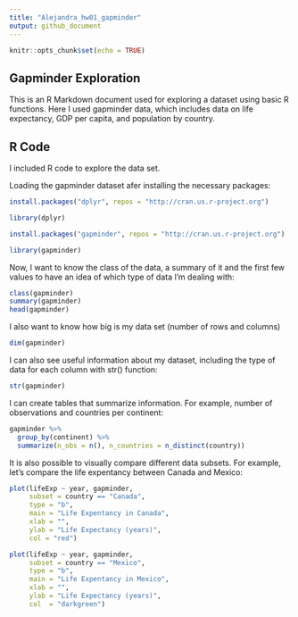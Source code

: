 ```yaml
---
title: "Alejandra_hw01_gapminder"
output: github_document
---
```


```r
knitr::opts_chunk$set(echo = TRUE)
```

## Gapminder Exploration

This is an R Markdown document used for exploring a dataset using basic R functions. Here I used gapminder data, which includes data on life expectancy, GDP per capita, and population by country.

## R Code

I included R code to explore the data set.


Loading the gapminder dataset afer installing the necessary packages:
```r
install.packages("dplyr", repos = "http://cran.us.r-project.org")
```
```r
library(dplyr)
```

```r
install.packages("gapminder", repos = "http://cran.us.r-project.org")
```
```r
library(gapminder)
```


Now, I want to know the class of the data, a summary of it and the first few values to have an idea of which type of data I'm dealing with:
```r
class(gapminder)
summary(gapminder)
head(gapminder)
```
I also want to know how big is my data set (number of rows and columns)

```r
dim(gapminder)
```
I can also see useful information about my dataset, including the type of data for each column with str() function:
```r
str(gapminder)
```
I can create tables that summarize information. For example, number of observations and countries per continent:
```r
gapminder %>%
  group_by(continent) %>%
  summarize(n_obs = n(), n_countries = n_distinct(country))
```

It is also possible to visually compare different data subsets. For example, let's compare the life expentancy between Canada and Mexico:

```r
plot(lifeExp ~ year, gapminder, 
     subset = country == "Canada", 
     type = "b", 
     main = "Life Expentancy in Canada", 
     xlab = "", 
     ylab = "Life Expectancy (years)",
     col = "red")
```


```r
plot(lifeExp ~ year, gapminder, 
     subset = country == "Mexico", 
     type = "b", 
     main = "Life Expentancy in Mexico", 
     xlab = "", 
     ylab = "Life Expectancy (years)",
     col  = "darkgreen")
```
